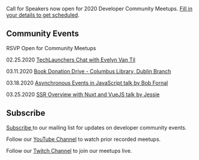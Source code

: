 
<Card>

<Text my={20}>Call for Speakers now open for 2020 Developer Community Meetups. <a href="https://forms.gle/25rCPEE6WwsjMQSs7" target="_blank" rel="noopener noreferrer">Fill in your details to get scheduled</a>.</Text>

## Community Events

RSVP Open for Community Meetups 

<Text my={20}>02.25.2020  <a href="https://www.eventbrite.com/e/javascript-and-friends-techlaunchers-online-meetup-tickets-94224683565" target="_blank" rel="noopener noreferrer">TechLaunchers Chat with Evelyn Van Til</a></Text>

<Text my={20}>03.11.2020  <a href="https://www.linkedin.com/posts/javascript-and-friends_columbus-ohio-technical-activity-6636372060631257088-T-WT" target="_blank" rel="noopener noreferrer">Book Donation Drive - Columbus Library, Dublin Branch</a></Text>

<Text my={20}>03.18.2020  <a href="https://www.eventbrite.com/e/javascript-and-friends-online-meetup-tickets-96032314237" target="_blank" rel="noopener noreferrer">Asynchronous Events in JavaScript talk by Bob Fornal</a></Text>

<Text my={20}>03.25.2020  <a href="https://www.eventbrite.com/e/javascript-and-friends-vuejs-online-meetup-tickets-96033230979" target="_blank" rel="noopener noreferrer">SSR Overview with Nuxt and VueJS talk by Jessie</a></Text>

## Subscribe

<a href="http://eepurl.com/gubqeb" target="_blank">Subscribe </a>to our mailing list for updates on developer community events. 

Follow our <a href="https://www.youtube.com/channel/UCz4LNOw6U7ncyOSx73u_YMQ/videos?view_as=subscriber" target="_blank">YouTube Channel</a> to watch prior recorded meetups.

Follow our <a href="https://www.twitch.tv/javascriptandfriends/" target="_blank">Twitch Channel</a> to join our meetups live.


</Card>
